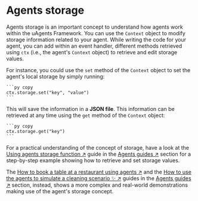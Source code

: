 # Agents storage

Agents storage is an important concept to understand how agents work within the uAgents Framework. You can use the `Context` object to modify storage information related to your agent. While writing the code for your agent, you can add within an event handler, different methods retrieved using `ctx` (i.e., the agent's `Context` object) to retrieve and edit storage values.

For instance, you could use the `set` method of the `Context` object to set the agent's local storage by simply running:

    ```py copy
    ctx.storage.set("key", "value")
    ```

This will save the information in a **JSON file**. This information can be retrieved at any time using the `get` method of the `Context` object:

    ```py copy
    ctx.storage.get("key")
    ```

For a practical understanding of the concept of storage, have a look at the [Using agents storage function ↗️](/guides/agents/storage-function) guide in the [Agents guides ↗️](/guides#agents) section for a step-by-step example showing how to retrieve and set storage values.

The [How to book a table at a restaurant using agents ↗️](/guides/agents/booking-demo) and the [How to use the agents to simulate a cleaning scenario ✨ ↗️](/guides/agents/cleaning-demo) guides in the [Agents guides ↗️](/guides#agents) section, instead, shows a more complex and real-world demonstrations making use of the agent's storage concept.
